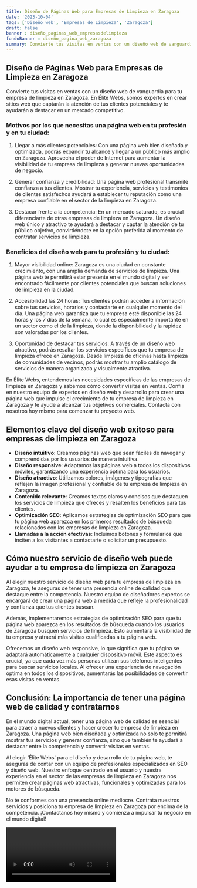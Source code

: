 ```yaml
---
title: Diseño de Páginas Web para Empresas de Limpieza en Zaragoza
date: '2023-10-04'
tags: ['Diseño web', 'Empresas de Limpieza', 'Zaragoza']
draft: false
banner : diseño_paginas_web_empresasdelimpieza
fondoBanner : diseño_pagina_web_zaragoza
summary: Convierte tus visitas en ventas con un diseño web de vanguardia para tu empresa de limpieza en Zaragoza. En Élite Webs, somos expertos en crear sitios web que captarán la atención de tus clientes potenciales y te ayudarán a destacar en un mercado competitivo.
---
```


## Diseño de Páginas Web para Empresas de Limpieza en Zaragoza

Convierte tus visitas en ventas con un diseño web de vanguardia para tu empresa de limpieza en Zaragoza. En Élite Webs, somos expertos en crear sitios web que captarán la atención de tus clientes potenciales y te ayudarán a destacar en un mercado competitivo.

### Motivos por los que necesitas una página web en tu profesión y en tu ciudad:

1. Llegar a más clientes potenciales: Con una página web bien diseñada y optimizada, podrás expandir tu alcance y llegar a un público más amplio en Zaragoza. Aprovecha el poder de Internet para aumentar la visibilidad de tu empresa de limpieza y generar nuevas oportunidades de negocio.

2. Generar confianza y credibilidad: Una página web profesional transmite confianza a tus clientes. Mostrar tu experiencia, servicios y testimonios de clientes satisfechos ayudará a establecer tu reputación como una empresa confiable en el sector de la limpieza en Zaragoza.

3. Destacar frente a la competencia: En un mercado saturado, es crucial diferenciarte de otras empresas de limpieza en Zaragoza. Un diseño web único y atractivo te ayudará a destacar y captar la atención de tu público objetivo, convirtiéndote en la opción preferida al momento de contratar servicios de limpieza.

### Beneficios del diseño web para tu profesión y tu ciudad:

1. Mayor visibilidad online: Zaragoza es una ciudad en constante crecimiento, con una amplia demanda de servicios de limpieza. Una página web te permitirá estar presente en el mundo digital y ser encontrado fácilmente por clientes potenciales que buscan soluciones de limpieza en la ciudad.

2. Accesibilidad las 24 horas: Tus clientes podrán acceder a información sobre tus servicios, horarios y contactarte en cualquier momento del día. Una página web garantiza que tu empresa esté disponible las 24 horas y los 7 días de la semana, lo cual es especialmente importante en un sector como el de la limpieza, donde la disponibilidad y la rapidez son valoradas por los clientes.

3. Oportunidad de destacar tus servicios: A través de un diseño web atractivo, podrás resaltar los servicios específicos que tu empresa de limpieza ofrece en Zaragoza. Desde limpieza de oficinas hasta limpieza de comunidades de vecinos, podrás mostrar tu amplio catálogo de servicios de manera organizada y visualmente atractiva.

En Élite Webs, entendemos las necesidades específicas de las empresas de limpieza en Zaragoza y sabemos cómo convertir visitas en ventas. Confía en nuestro equipo de expertos en diseño web y desarrollo para crear una página web que impulse el crecimiento de tu empresa de limpieza en Zaragoza y te ayude a alcanzar tus objetivos comerciales. Contacta con nosotros hoy mismo para comenzar tu proyecto web.

<GifSeo />

<Cta />

## Elementos clave del diseño web exitoso para empresas de limpieza en Zaragoza

- **Diseño intuitivo**: Creamos páginas web que sean fáciles de navegar y comprendidas por los usuarios de manera intuitiva.
- **Diseño responsive**: Adaptamos las páginas web a todos los dispositivos móviles, garantizando una experiencia óptima para los usuarios.
- **Diseño atractivo**: Utilizamos colores, imágenes y tipografías que reflejen la imagen profesional y confiable de tu empresa de limpieza en Zaragoza.
- **Contenido relevante**: Creamos textos claros y concisos que destaquen los servicios de limpieza que ofreces y resalten los beneficios para tus clientes.
- **Optimización SEO**: Aplicamos estrategias de optimización SEO para que tu página web aparezca en los primeros resultados de búsqueda relacionados con las empresas de limpieza en Zaragoza.
- **Llamadas a la acción efectivas**: Incluimos botones y formularios que inciten a los visitantes a contactarte o solicitar un presupuesto.

## Cómo nuestro servicio de diseño web puede ayudar a tu empresa de limpieza en Zaragoza

Al elegir nuestro servicio de diseño web para tu empresa de limpieza en Zaragoza, te aseguras de tener una presencia online de calidad que destaque entre la competencia. Nuestro equipo de diseñadores expertos se encargará de crear una página web a medida que refleje la profesionalidad y confianza que tus clientes buscan.

Además, implementaremos estrategias de optimización SEO para que tu página web aparezca en los resultados de búsqueda cuando los usuarios de Zaragoza busquen servicios de limpieza. Esto aumentará la visibilidad de tu empresa y atraerá más visitas cualificadas a tu página web.

Ofrecemos un diseño web responsive, lo que significa que tu página se adaptará automáticamente a cualquier dispositivo móvil. Este aspecto es crucial, ya que cada vez más personas utilizan sus teléfonos inteligentes para buscar servicios locales. Al ofrecer una experiencia de navegación óptima en todos los dispositivos, aumentarás las posibilidades de convertir esas visitas en ventas.

## Conclusión: La importancia de tener una página web de calidad y contratarnos

En el mundo digital actual, tener una página web de calidad es esencial para atraer a nuevos clientes y hacer crecer tu empresa de limpieza en Zaragoza. Una página web bien diseñada y optimizada no solo te permitirá mostrar tus servicios y generar confianza, sino que también te ayudará a destacar entre la competencia y convertir visitas en ventas.

Al elegir 'Élite Webs' para el diseño y desarrollo de tu página web, te aseguras de contar con un equipo de profesionales especializados en SEO y diseño web. Nuestro enfoque centrado en el usuario y nuestra experiencia en el sector de las empresas de limpieza en Zaragoza nos permiten crear páginas web atractivas, funcionales y optimizadas para los motores de búsqueda.

No te conformes con una presencia online mediocre. Contrata nuestros servicios y posiciona tu empresa de limpieza en Zaragoza por encima de la competencia. ¡Contáctanos hoy mismo y comienza a impulsar tu negocio en el mundo digital!

<Video />

<CtaBot job='Empresas de Limpieza' city='Zaragoza'/>

<Gmaps query='Zaragoza+españa+maps' />